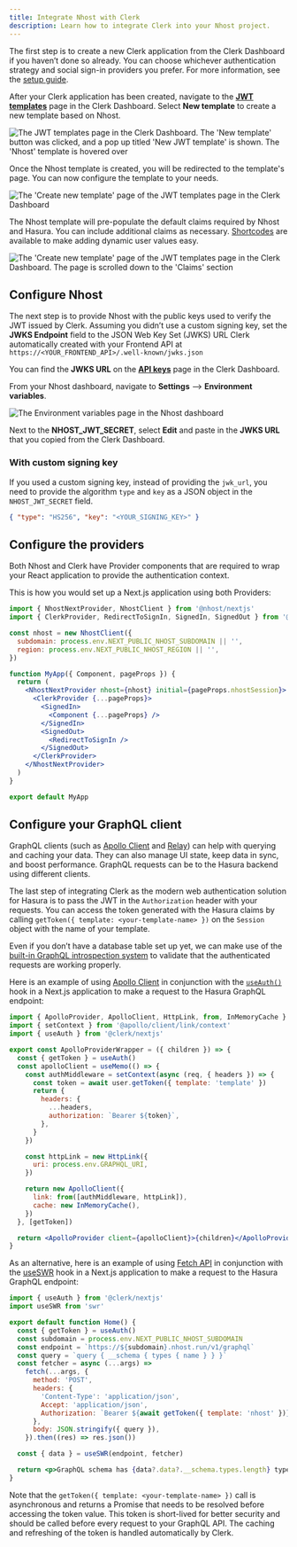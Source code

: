 ```yaml
---
title: Integrate Nhost with Clerk
description: Learn how to integrate Clerk into your Nhost project.
---
```


The first step is to create a new Clerk application from the Clerk Dashboard if you haven’t done so already. You can choose whichever authentication strategy and social sign-in providers you prefer. For more information, see the [setup guide](/docs/quickstarts/setup-clerk).

After your Clerk application has been created, navigate to the [**JWT templates**](https://dashboard.clerk.com/last-active?path=jwt-templates) page in the Clerk Dashboard. Select **New template** to create a new template based on Nhost.

![The JWT templates page in the Clerk Dashboard. The 'New template' button was clicked, and a pop up titled 'New JWT template' is shown. The 'Nhost' template is hovered over](/docs/images/integrations/nhost/jwt-template.webp)

Once the Nhost template is created, you will be redirected to the template's page. You can now configure the template to your needs.

![The 'Create new template' page of the JWT templates page in the Clerk Dashboard](/docs/images/integrations/nhost/create-template.webp)

The Nhost template will pre-populate the default claims required by Nhost and Hasura. You can include additional claims as necessary. [Shortcodes](/docs/backend-requests/jwt-templates#shortcodes) are available to make adding dynamic user values easy.

![The 'Create new template' page of the JWT templates page in the Clerk Dashboard. The page is scrolled down to the 'Claims' section](/docs/images/integrations/nhost/template-shortcodes.webp)

## Configure Nhost

The next step is to provide Nhost with the public keys used to verify the JWT issued by Clerk. Assuming you didn’t use a custom signing key, set the **JWKS Endpoint** field to the JSON Web Key Set (JWKS) URL Clerk automatically created with your Frontend API at `https://<YOUR_FRONTEND_API>/.well-known/jwks.json`

You can find the **JWKS URL** on the [**API keys**](https://dashboard.clerk.com/last-active?path=api-keys) page in the Clerk Dashboard.

From your Nhost dashboard, navigate to **Settings** --> **Environment variables**.

![The Environment variables page in the Nhost dashboard](/docs/images/integrations/nhost/nhost-env-var.webp)

Next to the **NHOST\_JWT\_SECRET**, select **Edit** and paste in the **JWKS URL** that you copied from the Clerk Dashboard.

### With custom signing key

If you used a custom signing key, instead of providing the `jwk_url`, you need to provide the algorithm `type` and `key` as a JSON object in the `NHOST_JWT_SECRET` field.

```json
{ "type": "HS256", "key": "<YOUR_SIGNING_KEY>" }
```

## Configure the providers

Both Nhost and Clerk have Provider components that are required to wrap your React application to provide the authentication context.

This is how you would set up a Next.js application using both Providers:

```jsx
import { NhostNextProvider, NhostClient } from '@nhost/nextjs'
import { ClerkProvider, RedirectToSignIn, SignedIn, SignedOut } from '@clerk/nextjs'

const nhost = new NhostClient({
  subdomain: process.env.NEXT_PUBLIC_NHOST_SUBDOMAIN || '',
  region: process.env.NEXT_PUBLIC_NHOST_REGION || '',
})

function MyApp({ Component, pageProps }) {
  return (
    <NhostNextProvider nhost={nhost} initial={pageProps.nhostSession}>
      <ClerkProvider {...pageProps}>
        <SignedIn>
          <Component {...pageProps} />
        </SignedIn>
        <SignedOut>
          <RedirectToSignIn />
        </SignedOut>
      </ClerkProvider>
    </NhostNextProvider>
  )
}

export default MyApp
```

## Configure your GraphQL client

GraphQL clients (such as [Apollo Client](https://github.com/apollographql/apollo-client) and [Relay](https://github.com/facebook/relay)) can help with querying and caching your data. They can also manage UI state, keep data in sync, and boost performance. GraphQL requests can be to the Hasura backend using different clients.

The last step of integrating Clerk as the modern web authentication solution for Hasura is to pass the JWT in the `Authorization` header with your requests. You can access the token generated with the Hasura claims by calling `getToken({ template: <your-template-name> })` on the `Session` object with the name of your template.

Even if you don’t have a database table set up yet, we can make use of the [built-in GraphQL introspection system](https://graphql.org/learn/introspection/) to validate that the authenticated requests are working properly.

Here is an example of using [Apollo Client](https://github.com/apollographql/apollo-client) in conjunction with the [`useAuth()`](/docs/reference/general/hooks/use-auth) hook in a Next.js application to make a request to the Hasura GraphQL endpoint:

```jsx
import { ApolloProvider, ApolloClient, HttpLink, from, InMemoryCache } from '@apollo/client'
import { setContext } from '@apollo/client/link/context'
import { useAuth } from '@clerk/nextjs'

export const ApolloProviderWrapper = ({ children }) => {
  const { getToken } = useAuth()
  const apolloClient = useMemo(() => {
    const authMiddleware = setContext(async (req, { headers }) => {
      const token = await user.getToken({ template: 'template' })
      return {
        headers: {
          ...headers,
          authorization: `Bearer ${token}`,
        },
      }
    })

    const httpLink = new HttpLink({
      uri: process.env.GRAPHQL_URI,
    })

    return new ApolloClient({
      link: from([authMiddleware, httpLink]),
      cache: new InMemoryCache(),
    })
  }, [getToken])

  return <ApolloProvider client={apolloClient}>{children}</ApolloProvider>
}
```

As an alternative, here is an example of using [Fetch API](https://developer.mozilla.org/en-US/docs/Web/API/Fetch_API) in conjunction with the [useSWR](https://swr.vercel.app/) hook in a Next.js application to make a request to the Hasura GraphQL endpoint:

```jsx
import { useAuth } from '@clerk/nextjs'
import useSWR from 'swr'

export default function Home() {
  const { getToken } = useAuth()
  const subdomain = process.env.NEXT_PUBLIC_NHOST_SUBDOMAIN
  const endpoint = `https://${subdomain}.nhost.run/v1/graphql`
  const query = `query { __schema { types { name } } }`
  const fetcher = async (...args) =>
    fetch(...args, {
      method: 'POST',
      headers: {
        'Content-Type': 'application/json',
        Accept: 'application/json',
        Authorization: `Bearer ${await getToken({ template: 'nhost' })}`,
      },
      body: JSON.stringify({ query }),
    }).then((res) => res.json())

  const { data } = useSWR(endpoint, fetcher)

  return <p>GraphQL schema has {data?.data?.__schema.types.length} types</p>
}
```

Note that the `getToken({ template: <your-template-name> })` call is asynchronous and returns a Promise that needs to be resolved before accessing the token value. This token is short-lived for better security and should be called before every request to your GraphQL API. The caching and refreshing of the token is handled automatically by Clerk.
